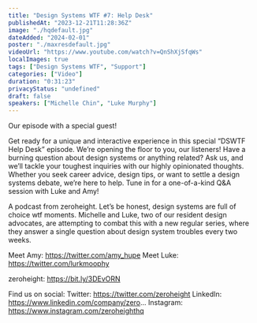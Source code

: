 ```yaml
---
title: "Design Systems WTF #7: Help Desk"
publishedAt: "2023-12-21T11:28:36Z"
image: "./hqdefault.jpg"
dateAdded: "2024-02-01"
poster: "./maxresdefault.jpg"
videoUrl: "https://www.youtube.com/watch?v=QnShXjSfqWs"
localImages: true
tags: ["Design Systems WTF", "Support"]
categories: ["Video"]
duration: "0:31:23"
privacyStatus: "undefined"
draft: false
speakers: ["Michelle Chin", "Luke Murphy"]
---
```

Our episode with a special guest! 

Get ready for a unique and interactive experience in this special “DSWTF Help Desk” episode. We’re opening the floor to you, our listeners! Have a burning question about design systems or anything related? Ask us, and we’ll tackle your toughest inquiries with our highly opinionated thoughts. Whether you seek career advice, design tips, or want to settle a design systems debate, we’re here to help. Tune in for a one-of-a-kind Q&A session with Luke and Amy!

A podcast from zeroheight. Let’s be honest, design systems are full of choice wtf moments. Michelle and Luke, two of our resident design advocates, are attempting to combat this with a new regular series, where they answer a single question about design system troubles every two weeks.

Meet Amy: https://twitter.com/amy_hupe
Meet Luke: https://twitter.com/lurkmoophy

zeroheight: https://bit.ly/3DEvORN

Find us on social:
Twitter: https://twitter.com/zeroheight
LinkedIn: https://www.linkedin.com/company/zero...
Instagram: https://www.instagram.com/zeroheighthq
